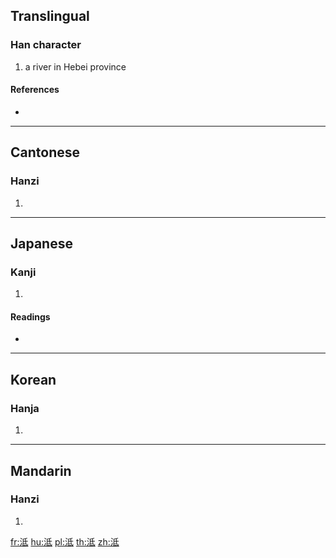 {{character info/new}}
==Translingual==

===Han character===
{{Han char|rn=85|rad=水|as=05|sn=8|four=32140|canj=EHPM,EHVI}}

# a river in Hebei province

====References====
* {{Han ref|kx=0616.220|dkj=17299|dj=1012.010|hdz=31590.010|uh=6CDC|ud=27868|bh=AA7C|bd=43644}}

----

==Cantonese==

===Hanzi===
{{yue-hanzi|jyut=|y=chi4}}

# {{defn|lang=yue|sort=水05}}

----

==Japanese==

===Kanji===
{{ja-kanji|grade=|rs=水05}}

# {{defn|lang=ja|sort=水05}}

====Readings====
* {{ja-readings|on=[[てい]] (tei), [[たい]] (tai), [[し]] (shi)|kun=}}

----

==Korean==

===Hanja===
{{ko-hanja|hangeul=지|eumhun=|rv=ji|mr=chi|y=ci}}

# {{defn|lang=ko|sort=水05}}

----

==Mandarin==

===Hanzi===
{{cmn-hanzi|pin=[[zhī]] ([[zhi1]]), [[chí]] ([[chi2]]), [[zhì]] ([[zhi4]])|wg=chih<sup>1</sup>, ch'ih<sup>2</sup>, chih<sup>4</sup>}}

# {{defn|lang=cmn|sort=水05}}

[[fr:泜]]
[[hu:泜]]
[[pl:泜]]
[[th:泜]]
[[zh:泜]]